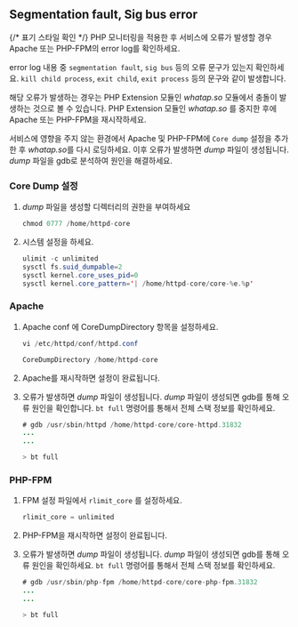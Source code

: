 ## Segmentation fault, Sig bus error
{/* 표기 스타일 확인 */}
PHP 모니터링을 적용한 후 서비스에 오류가 발생할 경우 Apache 또는 PHP-FPM의 error log를 확인하세요.

error log 내용 중 `segmentation fault`, `sig bus` 등의 오류 문구가 있는지 확인하세요. `kill child process`, `exit child`, `exit process` 등의 문구와 같이 발생합니다. 

해당 오류가 발생하는 경우는 PHP Extension 모듈인 *whatap.so* 모듈에서 충돌이 발생하는 것으로 볼 수 있습니다. PHP Extension 모듈인 *whatap.so* 를 중지한 후에 Apache 또는 PHP-FPM을 재시작하세요.

서비스에 영향을 주지 않는 환경에서 Apache 및 PHP-FPM에 `Core dump` 설정을 추가한 후 *whatap.so*를 다시 로딩하세요. 이후 오류가 발생하면 *dump* 파일이 생성됩니다. *dump* 파일을 gdb로 분석하여 원인을 해결하세요. 

### Core Dump 설정

1. *dump* 파일을 생성할 디렉터리의 권한을 부여하세요

    ```java
    chmod 0777 /home/httpd-core
    ```

1. 시스템 설정을 하세요.

    ```java
    ulimit -c unlimited
    sysctl fs.suid_dumpable=2
    sysctl kernel.core_uses_pid=0
    sysctl kernel.core_pattern='| /home/httpd-core/core-%e.%p'
    ```

### Apache

1. Apache conf 에 CoreDumpDirectory 항목을 설정하세요. 

    ```java
    vi /etc/httpd/conf/httpd.conf

    CoreDumpDirectory /home/httpd-core
    ```
1. Apache를 재시작하면 설정이 완료됩니다. 

1. 오류가 발생하면 *dump* 파일이 생성됩니다. *dump* 파일이 생성되면 gdb를 통해 오류 원인을 확인합니다. `bt full` 명령어를 통해서 전체 스택 정보를 확인하세요.

    ```java
    # gdb /usr/sbin/httpd /home/httpd-core/core-httpd.31832
    ...
    ...

    > bt full
    ```

### PHP-FPM

1. FPM 설정 파일에서 `rlimit_core` 를 설정하세요. 

    ```java
    rlimit_core = unlimited
    ```

1. PHP-FPM을 재시작하면 설정이 완료됩니다. 

1. 오류가 발생하면 *dump* 파일이 생성됩니다. *dump* 파일이 생성되면 gdb를 통해 오류 원인을 확인하세요. `bt full` 명령어를 통해서 전체 스택 정보를 확인하세요.

    ```java
    # gdb /usr/sbin/php-fpm /home/httpd-core/core-php-fpm.31832
    ...
    ...

    > bt full
    ```